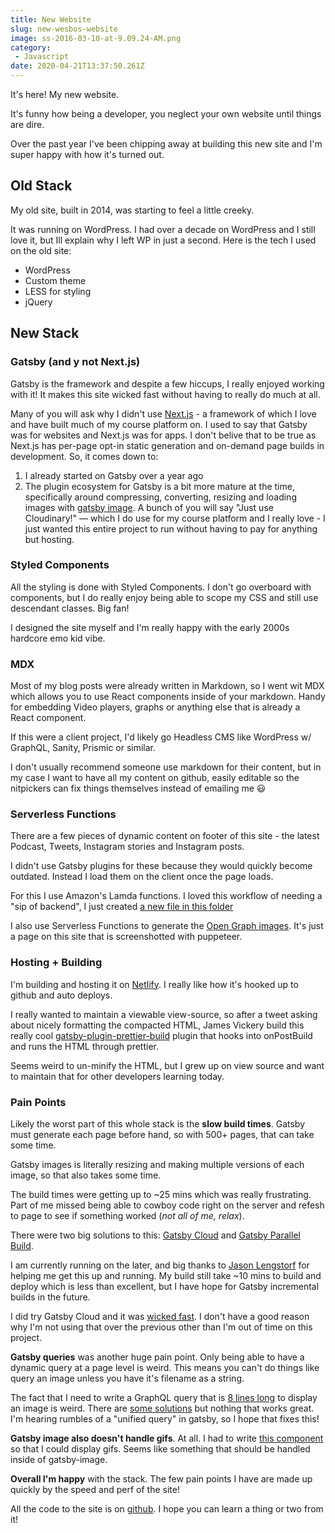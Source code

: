 ```yaml
---
title: New Website
slug: new-wesbos-website
image: ss-2016-03-10-at-9.09.24-AM.png
category:
 - Javascript
date: 2020-04-21T13:37:50.261Z
---
```


It's here! My new website.

It's funny how being a developer, you neglect your own website until things are dire.

Over the past year I've been chipping away at building this new site and I'm super happy with how it's turned out.

## Old Stack

My old site, built in 2014, was starting to feel a little creeky.

It was running on WordPress. I had over a decade on WordPress and I still love it, but Ill explain why I left WP in just a second. Here is the tech I used on the old site:

* WordPress
* Custom theme
* LESS for styling
* jQuery

## New Stack

### Gatsby (and y not Next.js)

Gatsby is the framework and despite a few hiccups, I really enjoyed working with it! It makes this site wicked fast without having to really do much at all.

Many of you will ask why I didn't use [Next.js](https://nextjs.org/) - a framework of which I love and have built much of my course platform on. I used to say that Gatsby was for websites and Next.js was for apps. I don't belive that to be true as Next.js has per-page opt-in static generation and on-demand page builds in development. So, it comes down to:

1. I already started on Gatsby over a year ago
2. The plugin ecosystem for Gatsby is a bit more mature at the time, specifically around compressing, converting, resizing and loading images with [gatsby image](https://www.gatsbyjs.org/packages/gatsby-image/). A bunch of you will say "Just use Cloudinary!" — which I do use for my course platform and I really love - I just wanted this entire project to run without having to pay for anything but hosting.

### Styled Components

All the styling is done with Styled Components. I don't go overboard with components, but I do really enjoy being able to scope my CSS and still use descendant classes. Big fan!

I designed the site myself and I'm really happy with the early 2000s hardcore emo kid vibe.

### MDX

Most of my blog posts were already written in Markdown, so I went wit MDX which allows you to use React components inside of your markdown. Handy for embedding Video players, graphs or anything else that is already a React component.

If this were a client project, I'd likely go Headless CMS like WordPress w/ GraphQL, Sanity, Prismic or similar.

I don't usually recommend someone use markdown for their content, but in my case I want to have all my content on github, easily editable so the nitpickers can fix things themselves instead of emailing me 😃

### Serverless Functions

There are a few pieces of dynamic content on footer of this site - the latest Podcast, Tweets, Instagram stories and Instagram posts.

I didn't use Gatsby plugins for these because they would quickly become outdated. Instead I load them on the client once the page loads.

For this I use Amazon's Lamda functions. I loved this workflow of needing a "sip of backend", I just created [a new file in this folder](https://github.com/wesbos/wesbos/tree/master/functions)

I also use Serverless Functions to generate the [Open Graph images](https://github.com/wesbos/wesbos/blob/master/functions/ogimage/ogimage.js). It's just a page on this site that is screenshotted with puppeteer.

### Hosting + Building

I'm building and hosting it on [Netlify](https://www.netlify.com). I really like how it's hooked up to github and auto deploys.

I really wanted to maintain a viewable view-source, so after a tweet asking about nicely formatting the compacted HTML, James Vickery build this really cool [gatsby-plugin-prettier-build](https://github.com/jmsv/gatsby-plugin-prettier-build/) plugin that hooks into onPostBuild and runs the HTML through prettier.

Seems weird to un-minify the HTML, but I grew up on view source and want to maintain that for other developers learning today.

### Pain Points

Likely the worst part of this whole stack is the **slow build times**. Gatsby must generate each page before hand, so with 500+ pages, that can take some time.

Gatsby images is literally resizing and making multiple versions of each image, so that also takes some time.

The build times were getting up to ~25 mins which was really frustrating. Part of me missed being able to cowboy code right on the server and refesh to page to see if something worked (_not all of me, relax_).

There were two big solutions to this: [Gatsby Cloud](https://www.gatsbyjs.com/cloud/) and [Gatsby Parallel Build](https://www.netlify.com/blog/2020/02/25/gatsby-build-speed-improvements-with-parallel-image-processing/).

I am currently running on the later, and big thanks to [Jason Lengstorf](https://twitter.com/jlengstorf) for helping me get this up and running. My build still take ~10 mins to build and deploy which is less than excellent, but I have hope for Gatsby incremental builds in the future.

I did try Gatsby Cloud and it was [wicked fast](https://twitter.com/wesbos/status/1237793770739023873). I don't have a good reason why I'm not using that over the previous other than I'm out of time on this project.

**Gatsby queries** was another huge pain point. Only being able to have a dynamic query at a page level is weird. This means you can't do things like query an image unless you have it's filename as a string.

The fact that I need to write a GraphQL query that is [8 lines long](https://github.com/wesbos/wesbos/blob/master/src/pages/about.js#L136-L143) to display an image is weird. There are [some solutions](https://spectrum.chat/gatsby-js/general/using-variables-in-a-staticquery~abee4d1d-6bc4-4202-afb2-38326d91bd05) but nothing that works great. I'm hearing rumbles of a "unified query" in gatsby, so I hope that fixes this!

**Gatsby image also doesn't handle gifs**. At all. I had to write [this component](https://github.com/wesbos/wesbos/blob/master/src/components/Img.js) so that I could display gifs. Seems like something that should be handled inside of gatsby-image.

**Overall I'm happy** with the stack. The few pain points I have are made up quickly by the speed and perf of the site!

All the code to the site is on [github](https://github.com/wesbos/wesbos). I hope you can learn a thing or two from it!
